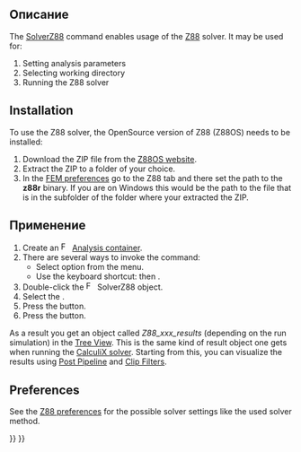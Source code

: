 <languages/>

<div class="mw-translate-fuzzy">
{{Docnav/ru
|[[FEM_SolverElmer/ru|Решатель Elmer]]
|[[FEM_EquationHeat/ru|Тепловое уравнение]]
|[[FEM_Workbench/ru|FEM]]
|IconL=FEM_SolverElmer.svg
|IconR=FEM_EquationHeat.svg
|IconC=Workbench_FEM.svg
}}
</div>

<div class="mw-translate-fuzzy">
{{GuiCommand/ru
|Name=FEM SolverZ88
|Name/ru=FEM SolverZ88
|MenuLocation= Solve → solver Z88
|Workbenches=[[FEM_Workbench/ru|FEM]]
|Shortcut=
|SeeAlso=[[FEM_tutorial/ru|FEM tutorial]]
}}
</div>

<span id="Description"></span>
==Описание==

The [[FEM_SolverZ88|SolverZ88]] command enables usage of the [https://en.wikipedia.org/wiki/Z88_FEM_software Z88] solver. It may be used for:
# Setting analysis parameters
# Selecting working directory
# Running the Z88 solver

==Installation==

To use the Z88 solver, the OpenSource version of Z88 (Z88OS) needs to be installed:
# Download the ZIP file from the [https://en.z88.de/download-z88os Z88OS website].
# Extract the ZIP to a folder of your choice.
# In the [[FEM_Preferences|FEM preferences]] go to the Z88 tab and there set the path to the '''z88r''' binary. If you are on Windows this would be the path to the file {{FileName|z88r.exe}} that is in the subfolder {{FileName|~\bin\win64}} of the folder where your extracted the ZIP.

<span id="Usage"></span>
==Применение==

# Create an [[Image:FEM_Analysis.svg|16px|link=FEM_Analysis]] [[FEM_Analysis|Analysis container]].
# There are several ways to invoke the command:
#* Select {{MenuCommand|Solve → [[Image:FEM_SolverZ88.svg|x16px]] Solver Z88}} option from the menu.
#* Use the keyboard shortcut: {{KEY|S}} then {{KEY|Z}}.
# Double-click the [[Image:FEM_SolverZ88.svg|x16px]] SolverZ88 object.
# Select the {{MenuCommand|Analysis type}}.
# Press the {{Button|Write}} button.
# Press the {{Button|Run}} button.

As a result you get an object called ''Z88_xxx_results'' (depending on the run simulation) in the [[Tree_View|Tree View]]. This is the same kind of result object one gets when running the [[FEM_SolverCalculixCcxtools|CalculiX solver]]. Starting from this, you can visualize the results using [[FEM_PostPipelineFromResult|Post Pipeline]] and [[FEM_Workbench#Menu:_Results|Clip Filters]].

== Preferences ==

See the [[FEM_Preferences#Z88|Z88 preferences]] for the possible solver settings like the used solver method.


<div class="mw-translate-fuzzy">
{{Docnav/ru
|[[FEM_SolverElmer/ru|Решатель Elmer]]
|[[FEM_EquationHeat/ru|Тепловое уравнение]]
|[[FEM_Workbench/ru|FEM]]
|IconL=FEM_SolverElmer.svg
|IconR=FEM_EquationHeat.svg
|IconC=Workbench_FEM.svg
}}
</div>

{{FEM_Tools_navi{{#translation:}}}}
{{Userdocnavi{{#translation:}}}}